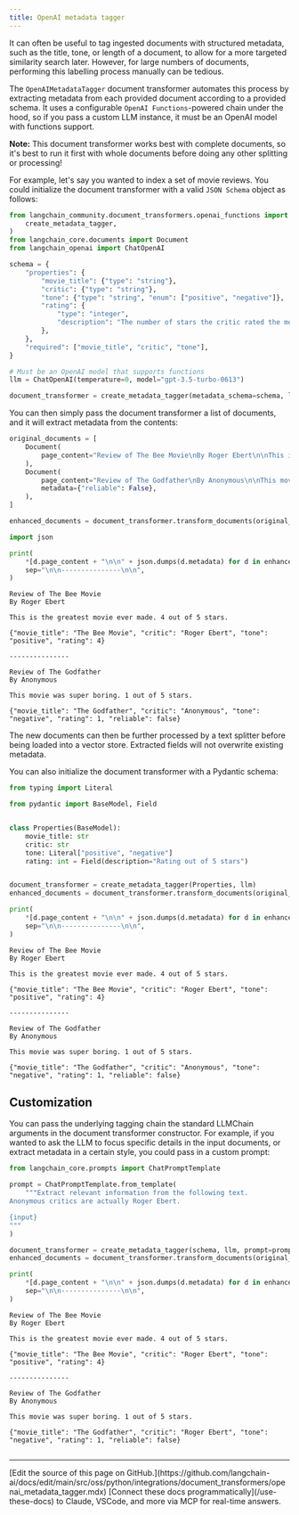 ```yaml
---
title: OpenAI metadata tagger
---
```


It can often be useful to tag ingested documents with structured metadata, such as the title, tone, or length of a document, to allow for a more targeted similarity search later. However, for large numbers of documents, performing this labelling process manually can be tedious.

The `OpenAIMetadataTagger` document transformer automates this process by extracting metadata from each provided document according to a provided schema. It uses a configurable `OpenAI Functions`-powered chain under the hood, so if you pass a custom LLM instance, it must be an OpenAI model with functions support.

**Note:** This document transformer works best with complete documents, so it's best to run it first with whole documents before doing any other splitting or processing!

For example, let's say you wanted to index a set of movie reviews. You could initialize the document transformer with a valid `JSON Schema` object as follows:

```python
from langchain_community.document_transformers.openai_functions import (
    create_metadata_tagger,
)
from langchain_core.documents import Document
from langchain_openai import ChatOpenAI
```

```python
schema = {
    "properties": {
        "movie_title": {"type": "string"},
        "critic": {"type": "string"},
        "tone": {"type": "string", "enum": ["positive", "negative"]},
        "rating": {
            "type": "integer",
            "description": "The number of stars the critic rated the movie",
        },
    },
    "required": ["movie_title", "critic", "tone"],
}

# Must be an OpenAI model that supports functions
llm = ChatOpenAI(temperature=0, model="gpt-3.5-turbo-0613")

document_transformer = create_metadata_tagger(metadata_schema=schema, llm=llm)
```

You can then simply pass the document transformer a list of documents, and it will extract metadata from the contents:

```python
original_documents = [
    Document(
        page_content="Review of The Bee Movie\nBy Roger Ebert\n\nThis is the greatest movie ever made. 4 out of 5 stars."
    ),
    Document(
        page_content="Review of The Godfather\nBy Anonymous\n\nThis movie was super boring. 1 out of 5 stars.",
        metadata={"reliable": False},
    ),
]

enhanced_documents = document_transformer.transform_documents(original_documents)
```

```python
import json

print(
    *[d.page_content + "\n\n" + json.dumps(d.metadata) for d in enhanced_documents],
    sep="\n\n---------------\n\n",
)
```

```output
Review of The Bee Movie
By Roger Ebert

This is the greatest movie ever made. 4 out of 5 stars.

{"movie_title": "The Bee Movie", "critic": "Roger Ebert", "tone": "positive", "rating": 4}

---------------

Review of The Godfather
By Anonymous

This movie was super boring. 1 out of 5 stars.

{"movie_title": "The Godfather", "critic": "Anonymous", "tone": "negative", "rating": 1, "reliable": false}
```

The new documents can then be further processed by a text splitter before being loaded into a vector store. Extracted fields will not overwrite existing metadata.

You can also initialize the document transformer with a Pydantic schema:

```python
from typing import Literal

from pydantic import BaseModel, Field


class Properties(BaseModel):
    movie_title: str
    critic: str
    tone: Literal["positive", "negative"]
    rating: int = Field(description="Rating out of 5 stars")


document_transformer = create_metadata_tagger(Properties, llm)
enhanced_documents = document_transformer.transform_documents(original_documents)

print(
    *[d.page_content + "\n\n" + json.dumps(d.metadata) for d in enhanced_documents],
    sep="\n\n---------------\n\n",
)
```

```output
Review of The Bee Movie
By Roger Ebert

This is the greatest movie ever made. 4 out of 5 stars.

{"movie_title": "The Bee Movie", "critic": "Roger Ebert", "tone": "positive", "rating": 4}

---------------

Review of The Godfather
By Anonymous

This movie was super boring. 1 out of 5 stars.

{"movie_title": "The Godfather", "critic": "Anonymous", "tone": "negative", "rating": 1, "reliable": false}
```

## Customization

You can pass the underlying tagging chain the standard LLMChain arguments in the document transformer constructor. For example, if you wanted to ask the LLM to focus specific details in the input documents, or extract metadata in a certain style, you could pass in a custom prompt:

```python
from langchain_core.prompts import ChatPromptTemplate

prompt = ChatPromptTemplate.from_template(
    """Extract relevant information from the following text.
Anonymous critics are actually Roger Ebert.

{input}
"""
)

document_transformer = create_metadata_tagger(schema, llm, prompt=prompt)
enhanced_documents = document_transformer.transform_documents(original_documents)

print(
    *[d.page_content + "\n\n" + json.dumps(d.metadata) for d in enhanced_documents],
    sep="\n\n---------------\n\n",
)
```

```output
Review of The Bee Movie
By Roger Ebert

This is the greatest movie ever made. 4 out of 5 stars.

{"movie_title": "The Bee Movie", "critic": "Roger Ebert", "tone": "positive", "rating": 4}

---------------

Review of The Godfather
By Anonymous

This movie was super boring. 1 out of 5 stars.

{"movie_title": "The Godfather", "critic": "Roger Ebert", "tone": "negative", "rating": 1, "reliable": false}
```

```python

```

---

<Callout icon="pen-to-square" iconType="regular">
    [Edit the source of this page on GitHub.](https://github.com/langchain-ai/docs/edit/main/src/oss/python/integrations/document_transformers/openai_metadata_tagger.mdx)
</Callout>
<Tip icon="terminal" iconType="regular">
    [Connect these docs programmatically](/use-these-docs) to Claude, VSCode, and more via MCP for    real-time answers.
</Tip>

